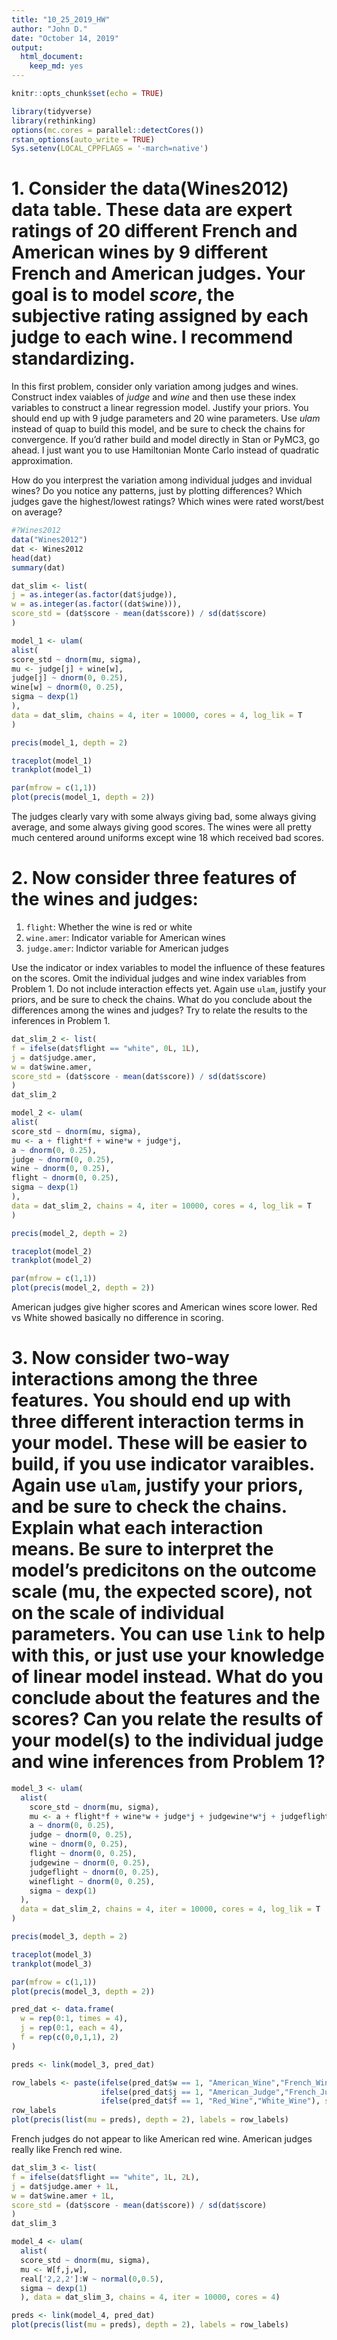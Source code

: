 ```yaml
---
title: "10_25_2019_HW"
author: "John D."
date: "October 14, 2019"
output: 
  html_document: 
    keep_md: yes
---
```

  
```r
knitr::opts_chunk$set(echo = TRUE)
```

```r
library(tidyverse)
library(rethinking)
options(mc.cores = parallel::detectCores())
rstan_options(auto_write = TRUE)
Sys.setenv(LOCAL_CPPFLAGS = '-march=native')
```

# 1. Consider the data(Wines2012) data table. These data are expert ratings of 20 different French and American wines by 9 different French and American judges. Your goal is to model _score_, the subjective rating assigned by each judge to each wine. I recommend standardizing.  

In this first problem, consider only variation among judges and wines. Construct index vaiables of _judge_ and _wine_ and then use these index variables to construct a linear regression model. Justify your priors. You should end up with 9 judge parameters and 20 wine parameters. Use _ulam_ instead of quap to build this model, and be sure to check the chains for convergence. If you'd rather build and model directly in Stan or PyMC3, go ahead. I just want you to use Hamiltonian Monte Carlo instead of quadratic approximation.  

How do you interprest the variation among individual judges and invidual wines? Do you notice any patterns, just by plotting differences? Which judges gave the highest/lowest ratings? Which wines were rated worst/best on average?

```r
#?Wines2012
data("Wines2012")
dat <- Wines2012
head(dat)
summary(dat)

dat_slim <- list(
j = as.integer(as.factor(dat$judge)),
w = as.integer(as.factor((dat$wine))),
score_std = (dat$score - mean(dat$score)) / sd(dat$score) 
)

model_1 <- ulam(
alist(
score_std ~ dnorm(mu, sigma),
mu <- judge[j] + wine[w],
judge[j] ~ dnorm(0, 0.25),
wine[w] ~ dnorm(0, 0.25),
sigma ~ dexp(1)
),
data = dat_slim, chains = 4, iter = 10000, cores = 4, log_lik = T
)

precis(model_1, depth = 2)

traceplot(model_1)
trankplot(model_1)

par(mfrow = c(1,1))
plot(precis(model_1, depth = 2))
```

The judges clearly vary with some always giving bad, some always giving average, and some always giving good scores. The wines were all pretty much centered around uniforms except wine 18 which received bad scores.

# 2. Now consider three features of the wines and judges:  
1. `flight`: Whether the wine is red or white  
2. `wine.amer`: Indicator variable for American wines
3. `judge.amer`: Indictor variable for American judges

Use the indicator or index variables to model the influence of these features on the scores. Omit the individual judges and wine index variables from Problem 1. Do not include interaction effects yet. Again use `ulam`, justify your priors, and be sure to check the chains. What do you conclude about the differences among the wines and judges? Try to relate the results to the inferences in Problem 1.

```r
dat_slim_2 <- list(
f = ifelse(dat$flight == "white", 0L, 1L),
j = dat$judge.amer,
w = dat$wine.amer,
score_std = (dat$score - mean(dat$score)) / sd(dat$score)
)
dat_slim_2

model_2 <- ulam(
alist(
score_std ~ dnorm(mu, sigma),
mu <- a + flight*f + wine*w + judge*j,
a ~ dnorm(0, 0.25),
judge ~ dnorm(0, 0.25),
wine ~ dnorm(0, 0.25),
flight ~ dnorm(0, 0.25),
sigma ~ dexp(1)
),
data = dat_slim_2, chains = 4, iter = 10000, cores = 4, log_lik = T
)

precis(model_2, depth = 2)

traceplot(model_2)
trankplot(model_2)

par(mfrow = c(1,1))
plot(precis(model_2, depth = 2))

```

American judges give higher scores and American wines score lower. Red vs White showed basically no difference in scoring.

# 3. Now consider two-way interactions among the three features. You should end up with three different interaction terms in your model. These will be easier to build, if you use indicator varaibles. Again use `ulam`, justify your priors, and be sure to check the chains. Explain what each interaction means. Be sure to interpret the model's predicitons on the outcome scale (mu, the expected score), not on the scale of individual parameters. You can use `link` to help with this, or just use your knowledge of linear model instead.  What do you conclude about the features and the scores? Can you relate the results of your model(s) to the individual judge and wine inferences from Problem 1?
  
```r
model_3 <- ulam(
  alist(
    score_std ~ dnorm(mu, sigma),
    mu <- a + flight*f + wine*w + judge*j + judgewine*w*j + judgeflight*j*f + wineflight*w**f,
    a ~ dnorm(0, 0.25),
    judge ~ dnorm(0, 0.25),
    wine ~ dnorm(0, 0.25),
    flight ~ dnorm(0, 0.25),
    judgewine ~ dnorm(0, 0.25),
    judgeflight ~ dnorm(0, 0.25),
    wineflight ~ dnorm(0, 0.25),
    sigma ~ dexp(1)
  ),
  data = dat_slim_2, chains = 4, iter = 10000, cores = 4, log_lik = T
)

precis(model_3, depth = 2)

traceplot(model_3)
trankplot(model_3)

par(mfrow = c(1,1))
plot(precis(model_3, depth = 2))

pred_dat <- data.frame(
  w = rep(0:1, times = 4),
  j = rep(0:1, each = 4),
  f = rep(c(0,0,1,1), 2)
)

preds <- link(model_3, pred_dat)

row_labels <- paste(ifelse(pred_dat$w == 1, "American_Wine","French_Wine"),
                    ifelse(pred_dat$j == 1, "American_Judge","French_Judge"),
                    ifelse(pred_dat$f == 1, "Red_Wine","White_Wine"), sep = "-")
row_labels
plot(precis(list(mu = preds), depth = 2), labels = row_labels)

```

French judges do not appear to like American red wine. American judges really like French red wine.

```r
dat_slim_3 <- list(
f = ifelse(dat$flight == "white", 1L, 2L),
j = dat$judge.amer + 1L,
w = dat$wine.amer + 1L,
score_std = (dat$score - mean(dat$score)) / sd(dat$score)
)
dat_slim_3

model_4 <- ulam(
  alist(
  score_std ~ dnorm(mu, sigma),
  mu <- W[f,j,w],
  real['2,2,2']:W ~ normal(0,0.5),
  sigma ~ dexp(1)
  ), data = dat_slim_3, chains = 4, iter = 10000, cores = 4)

preds <- link(model_4, pred_dat)
plot(precis(list(mu = preds), depth = 2), labels = row_labels)
```


